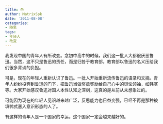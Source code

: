 ```yaml
---
title: 杂
author: MatrixSpk
date: '2011-08-08'
categories:
- 随笔
tags:
- 年轻人
- 改变
---
```

我发现中国的青年人有所改变。念初中高中的时候，我们这一批人大都很厌恶鲁迅。当然，这不只是鲁迅的责任，而是归咎于教育部。教育部以鲁迅的名义压给我们很多背诵的负担。

可是，现在的年轻人重新认识了鲁迅。一批人开始重新流传鲁迅的语录和文摘。青年人纷纷投奔到鲁迅的门下，把鲁迅当做奖章奖励给自己心中的舆论领袖，如韩寒等。大家开始感叹鲁迅对国人本性认知之深刻，这真的是从前从未想象过的。

可能因为现在的年轻人见识越来越广泛，反思能力也日益变强，已经不再是那种被填鸭式塞入意识形态的人了。

有这样的青年人是一个国家的幸运，这个国家一定会越来越好的。
